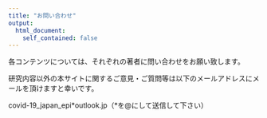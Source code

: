 ```yaml
---
title: "お問い合わせ"
output:
  html_document:
    self_contained: false
---
```


各コンテンツについては、それぞれの著者に問い合わせをお願い致します。

研究内容以外の本サイトに関するご意見・ご質問等は以下のメールアドレスにメールを頂けますと幸いです。

covid-19_japan_epi\*outlook.jp（*を@にして送信して下さい）






